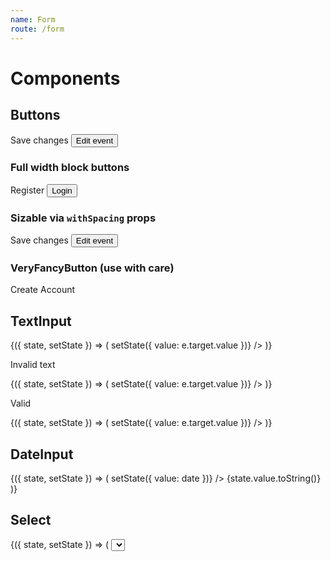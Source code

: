 ```yaml
---
name: Form
route: /form
---
```



# Components

## Buttons


<Playground>
  <FancyButton mr={2}>Save changes</FancyButton>
  <Button>Edit event</Button>
</Playground>

### Full width block buttons

<Playground>
  <FancyButton mv={3} pa={3} block>
    Register
  </FancyButton>
  <Button mv={3} block>
    Login
  </Button>
</Playground>

### Sizable via `withSpacing` props

<Playground>
  <FancyButton pa={4} mr={2}>
    Save changes
  </FancyButton>
  <Button pv={2} ph={5}>
    Edit event
  </Button>
</Playground>

### VeryFancyButton (use with care)

<Playground>
  <VeryFancyButton mv={3} pa={3} block>
    Create Account
  </VeryFancyButton>
</Playground>

## TextInput


<Playground>
  <State initial={{ value: "" }}>
    {({ state, setState }) => (
      <TextInput
        id="test"
        label="Band Name"
        value={state.value}
        onChange={e => setState({ value: e.target.value })}
      />
    )}
  </State>
</Playground>

Invalid text

<Playground>
  <State initial={{ value: "" }}>
    {({ state, setState }) => (
      <TextInput
        id="test"
        label="Band Name"
        error="Please enter the name of the band"
        validate
        valid={false}
        value={state.value}
        onChange={e => setState({ value: e.target.value })}
      />
    )}
  </State>
</Playground>

Valid

<Playground>
  <State initial={{ value: "" }}>
    {({ state, setState }) => (
      <TextInput
        id="test"
        label="Band Name"
        validate
        valid={true}
        value={state.value}
        onChange={e => setState({ value: e.target.value })}
      />
    )}
  </State>
</Playground>

## DateInput


<Playground>
  <State initial={{ value: new Date() }}>
    {({ state, setState }) => (
      <React.Fragment>
        <DateInput
          id="test"
          label="Date (DD MM YYYY)"
          value={state.value}
          onChange={date => setState({ value: date })}
        />
        {state.value.toString()}
      </React.Fragment>
    )}
  </State>
</Playground>

## Select


<Playground>
  <State initial={{ value: { value: "one", label: "One" } }}>
    {({ state, setState }) => (
      <React.Fragment>
        <Select
          id="test"
          label="Numbers"
          value={state.value}
          onChange={date => setState({ value: date })}
          options={[
            { value: "one", label: "One" },
            { value: "two", label: "Two" },
            { value: "three", label: "Three" },
          ]}
        />
        {state.value.label.toString()}
      </React.Fragment>
    )}
  </State>
</Playground>

## SegmentedControl


<Playground>
  <State initial={{ value: "all" }}>
    {({ state, setState }) => (
      <SegmentedControl
        value={state.value}
        name="filter"
        onChange={e => setState({ value: e.target.value })}
      >
        <SegmentedControlOption value="all">All</SegmentedControlOption>
        <SegmentedControlOption value="mine">Mine</SegmentedControlOption>
      </SegmentedControl>
    )}
  </State>
</Playground>

<Playground>
  <State initial={{ value: "always" }}>
    {({ state, setState }) => (
      <SegmentedControl
        value={state.value}
        name="filter"
        label="Send notification on new events"
        onChange={e => setState({ value: e.target.value })}
      >
        <SegmentedControlOption value="always">Always</SegmentedControlOption>
        <SegmentedControlOption value="occasionally">
          Occasionally
        </SegmentedControlOption>
        <SegmentedControlOption value="never" unfavored>
          Never
        </SegmentedControlOption>
      </SegmentedControl>
    )}
  </State>
</Playground>

